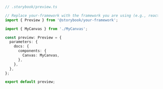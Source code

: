 ```ts
// .storybook/preview.ts

// Replace your-framework with the framework you are using (e.g., react, vue3)
import { Preview } from '@storybook/your-framework';

import { MyCanvas } from './MyCanvas';

const preview: Preview = {
  parameters: {
    docs: {
      components: {
        Canvas: MyCanvas,
      },
    },
  },
};

export default preview;
```
